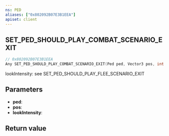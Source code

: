 ```yaml
---
ns: PED
aliases: ["0x802092B07E3B1EEA"]
apiset: client
---
```

## SET_PED_SHOULD_PLAY_COMBAT_SCENARIO_EXIT

```c
// 0x802092B07E3B1EEA
Any SET_PED_SHOULD_PLAY_COMBAT_SCENARIO_EXIT(Ped ped, Vector3 pos, int lookIntensity);
```

lookIntensity: see SET_PED_SHOULD_PLAY_FLEE_SCENARIO_EXIT

## Parameters
* **ped**:
* **pos**:
* **lookIntensity**:

## Return value